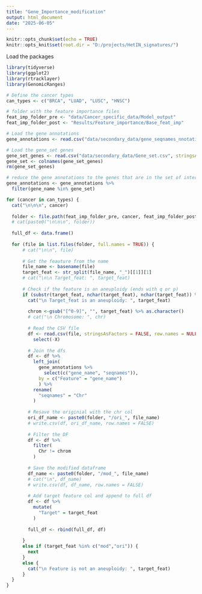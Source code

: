 ```yaml
---
title: "Gene_Importance_modification"
output: html_document
date: "2025-06-05"
---
```


```r
knitr::opts_chunk$set(echo = TRUE)
knitr::opts_knit$set(root.dir = "D:/projects/HetIN_signatures/")
```


Load the packages
```r
library(tidyverse)
library(ggplot2)
library(rtracklayer)
library(GenomicRanges)

```

```r
# Define the cancer types
can_types <- c("BRCA", "LUAD", "LUSC", "HNSC")

# folder with the feature importance files
feat_imp_folder_pre <- "data/Cancer_specific_data/Model_output"
feat_imp_folder_post <- "Results/Feature_importance/Base_feat_imp"

# Load the gene annotations 
gene_annotations <- read.csv("data/secondary_data/gene_seqnames_nnotation_df.csv", stringsAsFactors = FALSE, row.names = NULL)

# Load the gene_set genes
gene_set_genes <- read.csv("data/secondary_data/Gene_set.csv", stringsAsFactors = FALSE)
gene_set <- colnames(gene_set_genes)
rm(gene_set_genes)
```

```r
# reduce the gene annotations to the genes that are in the set of interest
gene_annotations <- gene_annotations %>%
  filter(gene_name %in% gene_set)
```


```r
for (cancer in can_types) {
  cat("\n\n\n", cancer)
  
  folder <- file.path(feat_imp_folder_pre, cancer, feat_imp_folder_post)
  # cat(paste0("\n\n\n", folder))
  
  full_df <- data.frame()
  
  for (file in list.files(folder, full.names = TRUE)) {
      # cat("\n\n", file)
      
      # Get the feauture from the name
      file_name <- basename(file)
      target_feat <- str_split(file_name, "_")[[1]][1]
      # cat("\n\n Target_feat: ", target_feat)
      
      # Check if the feature is an aneuploidy (ends with q or p)
      if (substr(target_feat, nchar(target_feat), nchar(target_feat)) %in% c("q", "p")) {
        cat("\n Target_feat is an aneuploidy: ", target_feat)
        
        chrom <-gsub("[^0-9]", "", target_feat) %>% as.character()
        # cat("\n Chromosome: ", chr)
        
        # Read the CSV file
        df <- read.csv(file, stringsAsFactors = FALSE, row.names = NULL) %>% 
          select(-X)
        
        # Join the dfs
        df <- df %>%
          left_join(
            gene_annotations %>% 
              select(c("gene_name", "seqnames")), 
            by = c("Feature" = "gene_name")
            ) %>%
          rename(
            "seqnames" = "Chr"
          )
        
        # Resave the originial with the chr col
        ori_df_name <- paste0(folder, "/ori_", file_name)
        # write.csv(df, ori_df_name, row.names = FALSE)
        
        # Filter the DF
        df <- df %>% 
          filter(
            Chr != chrom
          )
        
        # Save the modified dataframe
        df_name <- paste0(folder, "/mod_", file_name)
        # cat("\n", df_name)
        # write.csv(df, df_name, row.names = FALSE)
        
        # Add target feature col and append to full df
        df <- df %>% 
          mutate(
            "Target" = target_feat
          )
        
        full_df <- rbind(full_df, df)
        
      } 
      else if (target_feat %in% c("mod","ori")) {
        next
      }
      else {
        cat("\n Feature is not an aneuploidy: ", target_feat)
      }
  }
}
```




